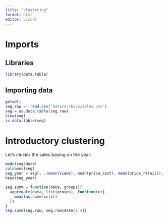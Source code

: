 ```yaml
---
title: "clustering"
format: html
editor: visual
---
```


# Imports

## Libraries

```r
library(data.table)
```


## Importing data

```r
getwd()
seg.raw <- read.csv('data/archive/sales.csv')
seg = as.data.table(seg.raw)
View(seg)
is.data.table(seg)
```

# Introductory clustering

Let's cluster the sales basing on the year:

```r
mode(seg$date)
colnames(seg)
seg_year = seg[, .(mean(views), mean(price_cost), mean(price_retail)), by=substr(date, 1, 4)]
head(seg_year)
```

```r
seg.summ = function(data, groups){
  aggregate(data, list(groups), function(x){
    mean(as.numeric(x))
  })
}
seg.summ(seg.raw, seg.raw$date[1:4])
```

